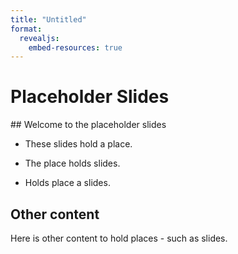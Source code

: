 ```yaml
---
title: "Untitled"
format: 
  revealjs:
    embed-resources: true
---
```


# Placeholder Slides

## Welcome to the placeholder slides

- These slides hold a place. 

- The place holds slides.

- Holds place a slides.

## Other content

Here is other content to hold places - such as slides. 